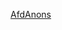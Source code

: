 {{mbox
| type = style
| image = [[File:Emblem-WikiVote.svg|50px|不是投票]]
| text =
維基百科歡迎您参与討論，請根據[[Wikipedia:方針與指引|方針與指引]]理性地發表有理據的意見。
<hr>
存廢討論是由中文維基百科編者的'''共識'''作最後決定，存廢討論不是投票，最重要是在該次討論中'''達成共識'''，另請參閱[[Wikipedia:存廢討論應避免的理由|存廢討論應避免的理由]]。<br/><small>也請您在留言後加上<code><nowiki>~~~~</nowiki></code>以作[[Wikipedia:签名|簽名]]。{{font|若您是'''{{{1|應朋友，其他網站或論壇的要求}}}'''或您未曾參與維基百科的編輯，您的意見之重要性和參考價值一般來說會比较低，'''[[Wikipedia:傀儡#真人傀儡|請不要做別人的傀儡]]'''。</small>|color=red}}
}}<noinclude>
[[Category:討論頁模板|AfdAnons]]
</noinclude>